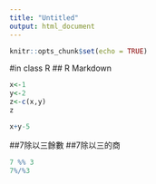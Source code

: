 ```yaml
---
title: "Untitled"
output: html_document
---
```


```r
knitr::opts_chunk$set(echo = TRUE)
```
#in class R
## R Markdown

```r
x<-1
y<-2
z<-c(x,y)
z 
```

```r
x+y-5
```

##7除以三餘數
##7除以三的商

```r
7 %% 3
7%/%3
```

